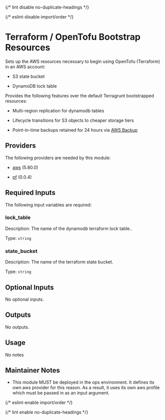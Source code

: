 
{/* lint disable no-duplicate-headings */}

{/* eslint-disable import/order */}

<ModuleHeader name="tf_bootstrap_resources" sourceHref="https://github.com/Panfactum/stack/tree/__PANFACTUM_VERSION_EDGE__/packages/infrastructure/tf_bootstrap_resources" status="stable" type="direct" />

# Terraform / OpenTofu Bootstrap Resources

Sets up the AWS resources necessary to begin using OpenTofu (Terraform) in an AWS account:

* S3 state bucket

* DynamoDB lock table

Provides the following features over the default Terragrunt bootstrapped resources:

* Multi-region replication for dynamodb tables

* Lifecycle transitions for S3 objects to cheaper storage tiers

* Point-in-time backups retained for 24 hours via [AWS Backup](https://aws.amazon.com/backup/)

## Providers

The following providers are needed by this module:

* [aws](https://registry.terraform.io/providers/hashicorp/aws/5.80.0/docs) (5.80.0)

* [pf](https://registry.terraform.io/providers/panfactum/pf/0.0.4/docs) (0.0.4)

## Required Inputs

The following input variables are required:

### lock\_table

Description: The name of the dynamodb terraform lock table..

Type: `string`

### state\_bucket

Description: The name of the terraform state bucket.

Type: `string`

## Optional Inputs

No optional inputs.

## Outputs

No outputs.

## Usage

No notes

## Maintainer Notes

* This module MUST be deployed in the ops environment. It defines its own aws provider for this reason.
  As a result, it uses its own aws profile which must be passed in as an input argument.

{/* eslint-enable import/order */}

{/* lint enable no-duplicate-headings */}
